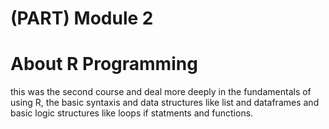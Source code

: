 #  (PART) Module 2 {-} 

# About R Programming
this was the second course and deal more deeply in the fundamentals of using R, the basic syntaxis and data structures like list and dataframes and basic logic structures like loops if statments and functions.